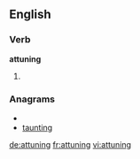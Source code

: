
==English==

===Verb===
'''attuning'''

# {{present participle of|[[attune]]}}

===Anagrams===
* {{alphagram|aginnttu}}
* [[taunting#English|taunting]]


[[de:attuning]]
[[fr:attuning]]
[[vi:attuning]]